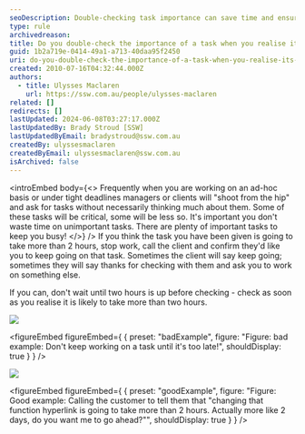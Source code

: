 ```yaml
---
seoDescription: Double-checking task importance can save time and ensure prioritization of critical tasks when they exceed two hours.
type: rule
archivedreason:
title: Do you double-check the importance of a task when you realise it's going to take more than 2 hours?
guid: 1b2a719e-0414-49a1-a713-40daa95f2450
uri: do-you-double-check-the-importance-of-a-task-when-you-realise-its-going-to-take-more-than-2-hours
created: 2010-07-16T04:32:44.000Z
authors:
  - title: Ulysses Maclaren
    url: https://ssw.com.au/people/ulysses-maclaren
related: []
redirects: []
lastUpdated: 2024-06-08T03:27:17.000Z
lastUpdatedBy: Brady Stroud [SSW]
lastUpdatedByEmail: bradystroud@ssw.com.au
createdBy: ulyssesmaclaren
createdByEmail: ulyssesmaclaren@ssw.com.au
isArchived: false
---
```


<introEmbed
  body={<>
Frequently when you are working on an ad-hoc basis or under tight deadlines managers or clients will "shoot from the hip" and ask for tasks without necessarily thinking much about them. Some of these tasks will be critical, some will be less so. It's important you don't waste time on unimportant tasks. There are plenty of important tasks to keep you busy!
  </>}
/>
If you think the task you have been given is going to take more than 2 hours, stop work, call the client and confirm they'd like you to keep going on that task. Sometimes the client will say keep going; sometimes they will say thanks for checking with them and ask you to work on something else.

If you can, don't wait until two hours is up before checking - check as soon as you realise it is likely to take more than two hours.

![](/uploads/rules/do-you-double-check-the-importance-of-a-task-when-you-realise-its-going-to-take-more-than-2-hours/ManinthePeatBog.jpg)

<figureEmbed figureEmbed={ {
  preset: "badExample",
  figure: "Figure: bad example: Don't keep working on a task until it's too late!",
  shouldDisplay: true
} } />


![](/uploads/rules/do-you-double-check-the-importance-of-a-task-when-you-realise-its-going-to-take-more-than-2-hours/bush_on_the_phone.jpg)

<figureEmbed figureEmbed={ {
  preset: "goodExample",
  figure: "Figure: Good example: Calling the customer to tell them that \"changing that function hyperlink is going to take more than 2 hours. Actually more like 2 days, do you want me to go ahead?\"",
  shouldDisplay: true
} } />
